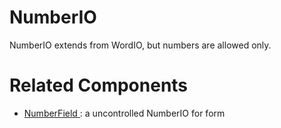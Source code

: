 
<Meta of={Stories} />

# NumberIO

NumberIO extends from WordIO, but numbers are allowed only.

<Canvas of={Stories.Default} />

# Related Components

- [ NumberField ](https://bitterteasweetorange.github.io/mui-easy-form?path=/story/fields--default): a uncontrolled NumberIO for form
